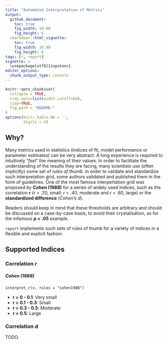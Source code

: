 ```yaml
---
title: "Automated Interpretation of Metrics"
output: 
  github_document:
    toc: true
    fig_width: 10.08
    fig_height: 6
  rmarkdown::html_vignette:
    toc: true
    fig_width: 10.08
    fig_height: 6
tags: [r, report]
vignette: >
  \usepackage[utf8]{inputenc}
editor_options: 
  chunk_output_type: console
---
```


```r
knitr::opts_chunk$set(
  collapse = TRUE,
  tidy.opts=list(width.cutoff=60),
  tidy=TRUE,
  fig.path = "README-"
)
options(knitr.kable.NA = '',
        digits = 4)
```


## Why?

Many metrics used in statistics (indices of fit, model performance or parameter estimates) can be very abstract. A long experience is required to intuitively "*feel*" the meaning of their values. In order to facilitate the understanding of the results they are facing, many scientists use (often implicitly) some set of *rules of thumb*. In order to validate and standardize such interpretation grid, some authors validated and published them in the form of guidelines. One of the most famous interpertation grid was proposed by **Cohen (1988)** for a series of widely used indices, such as the correlation **r** (*r* = .20, small; *r* = .40, moderate and *r* = .60, large) or the **standardized difference** (*Cohen's d*). 

Readers should keep in mind that these thresholds are arbitrary and should be discussed on a case-by-case basis, to avoid their crystalisation, as for the infamous ***p* < .05** example. 

`report` implements such sets of rules of thumb for a variety of indices in a flexible and explicit fashion.

## Supported Indices

### Correlation *r*

##### **Cohen (1988)**

`interpret_r(x, rules = "cohen1988")`

- **r = 0 - 0.1**: Very small
- **r = 0.1 - 0.3**: Small
- **r = 0.3 - 0.5**: Moderate
- **r > 0.5**: Large


### Correlation *d*

TODO.
